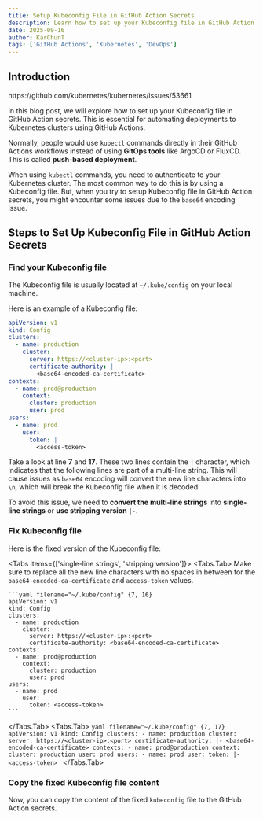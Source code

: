```yaml
---
title: Setup Kubeconfig File in GitHub Action Secrets
description: Learn how to set up your Kubeconfig file in GitHub Action secrets for seamless Kubernetes deployments.
date: 2025-09-16
author: KarChunT
tags: ['GitHub Actions', 'Kubernetes', 'DevOps']
---
```


## Introduction

<Callout title="More Information">
  https://github.com/kubernetes/kubernetes/issues/53661
</Callout>

In this blog post, we will explore how to set up your Kubeconfig file in GitHub Action secrets. This is essential for automating deployments to Kubernetes clusters using GitHub Actions.

Normally, people would use `kubectl` commands directly in their GitHub Actions workflows instead of using **GitOps tools** like ArgoCD or FluxCD. This is called **push-based deployment**.

When using `kubectl` commands, you need to authenticate to your Kubernetes cluster. The most common way to do this is by using a Kubeconfig file. But, when you try to setup Kubeconfig file in GitHub Action secrets, you might encounter some issues due to the `base64` encoding issue.

## Steps to Set Up Kubeconfig File in GitHub Action Secrets

<Steps>

### Find your Kubeconfig file

The Kubeconfig file is usually located at `~/.kube/config` on your local machine.

Here is an example of a Kubeconfig file:

```yaml filename="~/.kube/config" {7, 17}
apiVersion: v1
kind: Config
clusters:
  - name: production
    cluster:
      server: https://<cluster-ip>:<port>
      certificate-authority: |
        <base64-encoded-ca-certificate>
contexts:
  - name: prod@production
    context:
      cluster: production
      user: prod
users:
  - name: prod
    user:
      token: |
        <access-token>
```

Take a look at line **7** and **17**. These two lines contain the `|` character, which indicates that the following lines are part of a multi-line string. This will cause issues as `base64` encoding will convert the new line characters into `\n`, which will break the Kubeconfig file when it is decoded.

To avoid this issue, we need to **convert the multi-line strings** into **single-line strings** or **use stripping version** `|-`.

### Fix Kubeconfig file

Here is the fixed version of the Kubeconfig file:

<Tabs items={['single-line strings', 'stripping version']}>
  <Tabs.Tab>
    <Callout type="important">
      Make sure to replace all the new line characters with no spaces in between for the `base64-encoded-ca-certificate` and `access-token` values.
    </Callout>

    ```yaml filename="~/.kube/config" {7, 16}
    apiVersion: v1
    kind: Config
    clusters:
      - name: production
        cluster:
          server: https://<cluster-ip>:<port>
          certificate-authority: <base64-encoded-ca-certificate>
    contexts:
      - name: prod@production
        context:
          cluster: production
          user: prod
    users:
      - name: prod
        user:
          token: <access-token>
    ```
  </Tabs.Tab>
  <Tabs.Tab>
    ```yaml filename="~/.kube/config" {7, 17}
    apiVersion: v1
    kind: Config
    clusters:
      - name: production
        cluster:
          server: https://<cluster-ip>:<port>
          certificate-authority: |-
            <base64-encoded-ca-certificate>
    contexts:
      - name: prod@production
        context:
          cluster: production
          user: prod
    users:
      - name: prod
        user:
          token: |-
            <access-token>
    ```
  </Tabs.Tab>
</Tabs>

### Copy the fixed Kubeconfig file content

Now, you can copy the content of the fixed `kubeconfig` file to the GitHub Action secrets.

</Steps>

<Comments />